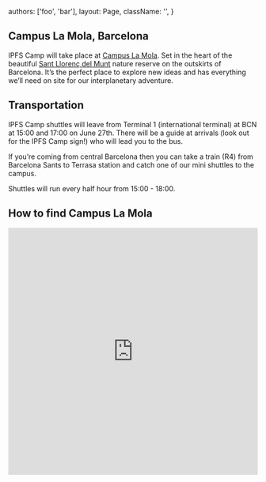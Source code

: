 


  authors: ['foo', 'bar'],
  layout: Page,
  className: '',
}

<Section>

# Campus La Mola, Barcelona

<div className="mw7">

IPFS Camp will take place at [Campus La Mola](https://www.chateauform.com/en/house/campus-la-mola/). Set in the heart of the beautiful [Sant Llorenç del Munt](https://www.google.com/maps/place/Parc+Natural+de+Sant+Lloren%C3%A7+del+Munt+i+l'Obac/@41.6442383,1.9685826,15z/data=!4m2!3m1!1s0x0:0x20004edc6bd8b0fd?sa=X&ved=2ahUKEwjsx_2I2-3hAhXMy4UKHUjBAUUQ_BIwF3oECA0QCA) nature reserve on the outskirts of Barcelona. It’s the perfect place to explore new ideas and has everything we’ll need on site for our interplanetary adventure.

</div>

<CFGallery />

</Section>

<Section className="mw7">

## Transportation

IPFS Camp shuttles will leave from Terminal 1 (international terminal) at BCN at 15:00 and 17:00 on June 27th. There will be a guide at arrivals (look out for the IPFS Camp sign!) who will lead you to the bus.

If you’re coming from central Barcelona then you can take a train (R4) from Barcelona Sants to Terrasa station and catch one of our mini shuttles to the campus.

Shuttles will run every half hour from 15:00 - 18:00.

</Section>

## How to find Campus La Mola

<iframe
  width="100%"
  height="500"
  id="gmap_canvas"
  src="https://maps.google.com/maps?q=campus%20la%20mola&t=&z=13&ie=UTF8&iwloc=&output=embed"
  frameBorder="0"
  scrolling="no"
  marginHeight="0"
  marginWidth="0"
/>
